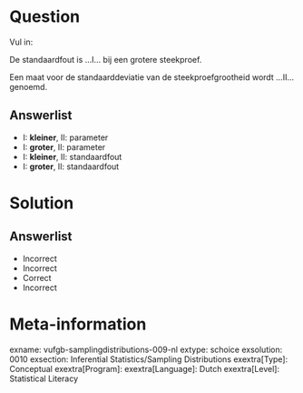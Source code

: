 Question
========
  
  Vul in:
  
  De standaardfout is ...I... bij een grotere steekproef.

Een maat voor de standaarddeviatie van de steekproefgrootheid wordt ...II... genoemd.

Answerlist
----------
  * I: **kleiner**,   II: parameter
* I: **groter**,    II: parameter
* I: **kleiner**,   II: standaardfout
* I: **groter**,    II: standaardfout

Solution
========
  
  Answerlist
----------
  * Incorrect
* Incorrect
* Correct
* Incorrect

Meta-information
================
  
  exname: vufgb-samplingdistributions-009-nl
extype: schoice
exsolution: 0010
exsection: Inferential Statistics/Sampling Distributions
exextra[Type]: Conceptual
exextra[Program]: 
  exextra[Language]: Dutch
exextra[Level]: Statistical Literacy

